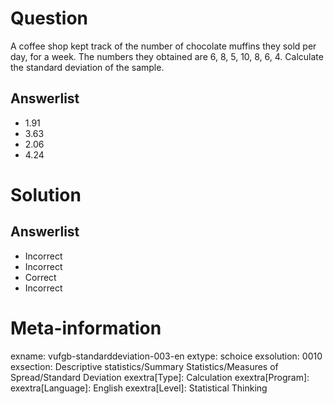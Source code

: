 Question
========
  
A coffee shop kept track of the number of chocolate muffins they sold per day, for a week. The numbers they obtained are 6, 8, 5, 10, 8, 6, 4.
Calculate the standard deviation of the sample.
  
Answerlist
----------
* 1.91
* 3.63
* 2.06
* 4.24

Solution
========
  
Answerlist
----------
* Incorrect
* Incorrect
* Correct
* Incorrect

Meta-information
================
exname: vufgb-standarddeviation-003-en
extype: schoice
exsolution: 0010
exsection: Descriptive statistics/Summary Statistics/Measures of Spread/Standard Deviation
exextra[Type]: Calculation
exextra[Program]: 
exextra[Language]: English
exextra[Level]: Statistical Thinking
